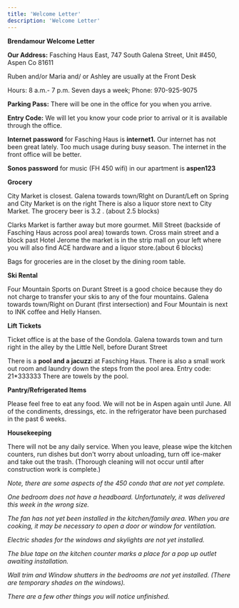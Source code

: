 ```yaml
---
title: 'Welcome Letter'
description: 'Welcome Letter'
---
```

**Brendamour Welcome Letter**

**Our Address:** Fasching Haus East, 747 South Galena Street, Unit #450,
Aspen Co 81611

Ruben and/or Maria and/ or Ashley are usually at the Front Desk

Hours: 8 a.m.- 7 p.m. Seven days a week; Phone: 970-925-9075

**Parking Pass:** There will be one in the office for you when you
arrive.

**Entry Code:** We will let you know your code prior to arrival or it is
available through the office.

**Internet password** for Fasching Haus is **internet1.** Our internet
has not been great lately. Too much usage during busy season. The
internet in the front office will be better.

**Sonos password** for music (FH 450 wifi) in our apartment is
**aspen123**

**Grocery**

City Market is closest. Galena towards town/RIght on Durant/Left on
Spring and City Market is on the right There is also a liquor store next
to City Market. The grocery beer is 3.2 . (about 2.5 blocks)

Clarks Market is farther away but more gourmet. Mill Street (backside of
Fasching Haus across pool area) towards town. Cross main street and a
block past Hotel Jerome the market is in the strip mall on your left
where you will also find ACE hardware and a liquor store.(about 6
blocks)

Bags for groceries are in the closet by the dining room table.

**Ski Rental**

Four Mountain Sports on Durant Street is a good choice because they do
not charge to transfer your skis to any of the four mountains. Galena
towards town/Right on Durant (first intersection) and Four Mountain is
next to INK coffee and Helly Hansen.

**Lift Tickets**

Ticket office is at the base of the Gondola. Galena towards town and
turn right in the alley by the Little Nell, before Durant Street

There is a **pool and a jacuzz**i at Fasching Haus. There is also a
small work out room and laundry down the steps from the pool area. Entry
code: 21\*333333 There are towels by the pool.

**Pantry/Refrigerated Items**

Please feel free to eat any food. We will not be in Aspen again until
June. All of the condiments, dressings, etc. in the refrigerator have
been purchased in the past 6 weeks.

**Housekeeping**

There will not be any daily service. When you leave, please wipe the
kitchen counters, run dishes but don't worry about unloading, turn off
ice-maker and take out the trash. (Thorough cleaning will not occur
until after construction work is complete.)

*Note, there are some aspects of the 450 condo that are not yet
complete.*

*One bedroom does not have a headboard. Unfortunately, it was delivered
this week in the wrong size.*

*The fan has not yet been installed in the kitchen/family area. When you
are cooking, it may be necessary to open a door or window for
ventilation.*

*Electric shades for the windows and skylights are not yet installed.*

*The blue tape on the kitchen counter marks a place for a pop up outlet
awaiting installation.*

*Wall trim and Window shutters in the bedrooms are not yet installed.
(There are temporary shades on the windows).*

*There are a few other things you will notice unfinished.*
